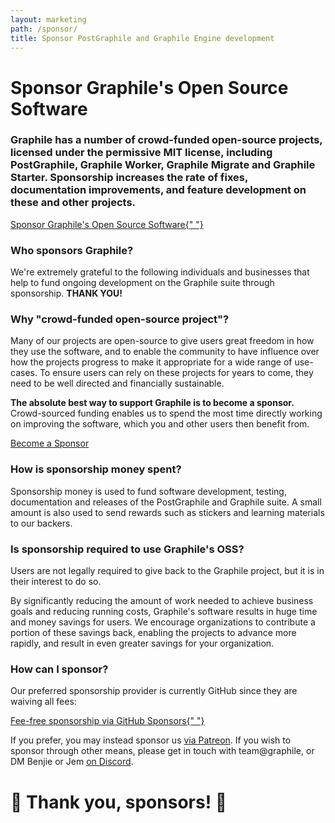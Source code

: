 ```yaml
---
layout: marketing
path: /sponsor/
title: Sponsor PostGraphile and Graphile Engine development
---
```




<MarketingLayout blue>
<Hero bg="white">

# Sponsor Graphile's Open Source Software

</Hero>

<MarketingSection bg="white" left maxWidth>
<h3>
  Graphile has a number of crowd-funded open-source projects, licensed under
  the permissive MIT license, including PostGraphile, Graphile Worker,
  Graphile Migrate and Graphile Starter. Sponsorship increases the rate of
  fixes, documentation improvements, and feature development on these and
  other projects.
</h3>

<div class="flex">
  <a class="button--solid" href="https://github.com/users/benjie/sponsorship">
    Sponsor Graphile's Open Source Software{" "}
    <span class="fas fa-fw fa-external-link-square-alt" />
  </a>
</div>

</MarketingSection>
<MarketingDivide from="white" to="medium" />

<MarketingSection bg="medium">

### Who sponsors Graphile?

<div style={{maxWidth: '48rem', margin: '0 auto'}}>

We're extremely grateful to the following individuals and businesses that help
to fund ongoing development on the Graphile suite through sponsorship. **THANK
YOU!**

</div>

<!-- SPONSORS_BEGIN -->

<Sponsors level="featured">
  <Sponsor
    name="Chad Furman"
    avatar="/images/sponsors/chadf.png"
    href="http://chads.website"
  />
  <Sponsor
    name="Storyscript"
    avatar="/images/sponsors/storyscript.png"
    href="https://storyscript.io/?utm_source=postgraphile"
    business
  />
  <Sponsor
    name="Postlight"
    avatar="/images/sponsors/postlight.png"
    href="https://postlight.com/?utm_source=graphile"
    business
  />
</Sponsors>
<Sponsors level="leaders">
  <Sponsor name="Joe Dennis" />
  <Sponsor name="domonda" avatar="/images/sponsors/domonda.png" business />
  <Sponsor name="Robert Claypool" />
  <Sponsor name="James Allain" />
  <Sponsor name="Stagency" avatar="/images/sponsors/stagency.png" />
  <Sponsor name="Jack Dinker" />
  <Sponsor
    name="8th Light"
    avatar="/images/sponsors/eighthlight.svg"
    business
  />
  <Sponsor name="Nigel Taylor" />
  <Sponsor name="DocIQ" avatar="/images/sponsors/dociq.png" business />
  <Sponsor
    name="Principia Mentis"
    avatar="/images/sponsors/principiamentis.png"
    business
  />
  <Sponsor
    name="Qwick"
    avatar="/images/sponsors/qwick.png"
    href="https://qwick.com/"
    business
  />
  <Sponsor
    name="Partners in School Innovation"
    avatar="/images/sponsors/psi.jpg"
    business
  />
  <Sponsor name="OpenLaw NZ" avatar="/images/sponsors/openlaw.png" business />
  <Sponsor name="Sterblue" avatar="/images/sponsors/sterblue.png" business />
  <Sponsor name="HR-ON" avatar="/images/sponsors/hron.png" business />
  <Sponsor name="Ian Stewart" />
  <Sponsor name="Janakan Arulkumarasan" />
</Sponsors>
<Sponsors level="supporters">
  <Sponsor name="Daniel Einspanjer" />
  <Sponsor name="Sam Levin" />
  <Sponsor name="stlbucket" />
  <Sponsor name="Matt Bretl" contributor />
  <Sponsor name="Chris Watland" />
  <Sponsor name="James Rascoe" />
  <Sponsor name="Mark Lipscombe" />
  <Sponsor name="Michel Pelletier" />
  <Sponsor name="Frank" />
  <Sponsor name="Mark Rapoza" />
  <Sponsor name="innovation.rocks" business />
  <Sponsor name="cybere" />
  <Sponsor name="Daniel Woelfel" />
  <Sponsor name="Philipp Litzenberger" />
  <Sponsor name="Bjørn Michelsen" />
  <Sponsor name="CJ" />
  <Sponsor name="Ben Botwin" />
  <Sponsor name="Cameron Ellis" />
  <Sponsor name="Mansoor Razzaq" />
  <Sponsor name="Borut Jures" />
</Sponsors>
<Sponsors level="backers">
  <Sponsor name="plus 57 more backers..." plain />
</Sponsors>

<!-- SPONSORS_END -->

</MarketingSection>
<MarketingDivide from="medium" to="dark" via="light" down />

<MarketingSection bg="dark" left maxWidth>

### Why "crowd-funded open-source project"?

Many of our projects are open-source to give users great freedom in how they use
the software, and to enable the community to have influence over how the
projects progress to make it appropriate for a wide range of use-cases. To
ensure users can rely on these projects for years to come, they need to be well
directed and financially sustainable.

**The absolute best way to support Graphile is to become a sponsor.**
Crowd-sourced funding enables us to spend the most time directly working on
improving the software, which you and other users then benefit from.

<div class="flex">
  <a class="button--solid" href="https://github.com/users/benjie/sponsorship">
    Become a Sponsor <span class="fas fa-fw fa-external-link-square-alt" />
  </a>
</div>

</MarketingSection>
<MarketingDivide from="dark" to="light" />
<MarketingSection bg="light" left maxWidth>

### How is sponsorship money spent?

Sponsorship money is used to fund software development, testing, documentation
and releases of the PostGraphile and Graphile suite. A small amount is also used
to send rewards such as stickers and learning materials to our backers.

</MarketingSection>
<MarketingDivide from="light" to="medium" down />
<MarketingSection bg="medium" left maxWidth>

### Is sponsorship required to use Graphile's OSS?

Users are not legally required to give back to the Graphile project, but it is
in their interest to do so.

By significantly reducing the amount of work needed to achieve business goals
and reducing running costs, Graphile's software results in huge time and money
savings for users. We encourage organizations to contribute a portion of these
savings back, enabling the projects to advance more rapidly, and result in even
greater savings for your organization.

</MarketingSection>
<MarketingDivide from="medium" to="dark" via="light" />
<MarketingSection bg="dark" left maxWidth>

### How can I sponsor?

Our preferred sponsorship provider is currently GitHub since they are waiving
all fees:

<div class="tc">
  <a class="button--solid" href="https://github.com/users/benjie/sponsorship">
    Fee-free sponsorship via GitHub Sponsors{" "}
    <span class="fas fa-fw fa-external-link-square-alt" />
  </a>
</div>

If you prefer, you may instead sponsor us
[via Patreon](https://www.patreon.com/benjie). If you wish to sponsor through
other means, please get in touch with team@graphile, or DM Benjie or Jem
[on Discord](http://discord.gg/graphile).

# 🙏 Thank you, sponsors! 🙏

</MarketingSection>
</MarketingLayout>
